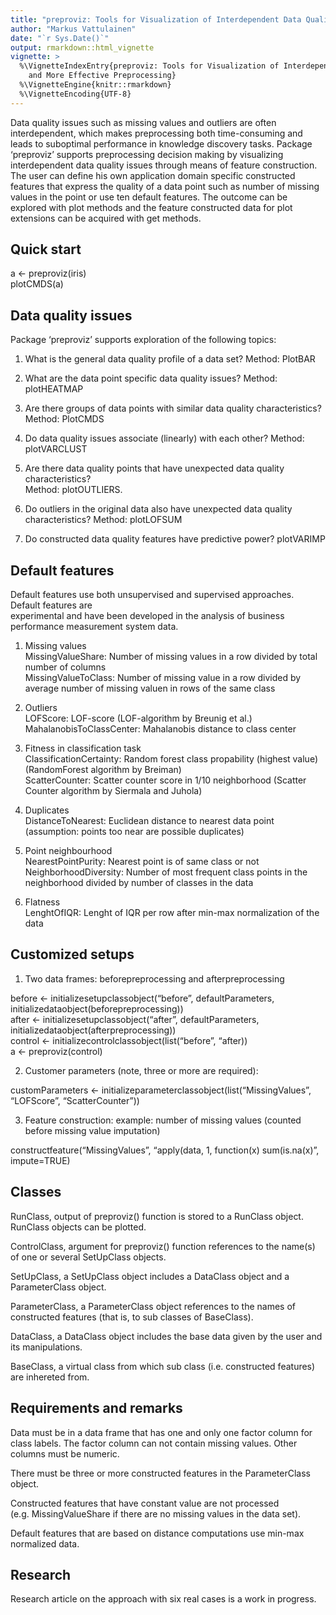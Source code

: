 ```yaml
---
title: "preproviz: Tools for Visualization of Interdependent Data Quality Issues for Faster and More Effective Preprocessing"
author: "Markus Vattulainen"
date: "`r Sys.Date()`"
output: rmarkdown::html_vignette
vignette: >
  %\VignetteIndexEntry{preproviz: Tools for Visualization of Interdependent Data Quality Issues for Faster
    and More Effective Preprocessing}
  %\VignetteEngine{knitr::rmarkdown}
  %\VignetteEncoding{UTF-8}
---
```


Data quality issues such as missing values and outliers are often interdependent, 
which makes preprocessing both time-consuming and leads to suboptimal performance 
in knowledge discovery tasks. Package 'preproviz' supports preprocessing decision 
making by visualizing interdependent data quality issues through means of feature 
construction. The user can define his own application domain specific constructed 
features that express the quality of a data point such as number of missing values
in the point or use ten default features. The outcome can be explored with plot 
methods and the feature constructed data for plot extensions can be acquired with 
get methods.
 
## Quick start

a <- preproviz(iris)  
plotCMDS(a)  

## Data quality issues

Package 'preproviz' supports exploration of the following topics:  

1. What is the general data quality profile of a data set? Method: PlotBAR

2. What are the data point specific data quality issues? Method: plotHEATMAP

3. Are there groups of data points with similar data quality characteristics? Method: PlotCMDS  

4. Do data quality issues associate (linearly) with each other? Method: plotVARCLUST  
5. Are there data quality points that have unexpected data quality characteristics?  
Method: plotOUTLIERS. 

6. Do outliers in the original data also have unexpected data quality characteristics? Method: plotLOFSUM  

7. Do constructed data quality features have predictive power? plotVARIMP  

## Default features

Default features use both unsupervised and supervised approaches. Default features are  
experimental and have been developed in the analysis of business performance measurement 
system data.

1. Missing values  
MissingValueShare: Number of missing values in a row divided by total number of columns  
MissingValueToClass: Number of missing value in a row divided by average number of missing valuen in rows of the same class

2. Outliers  
LOFScore: LOF-score (LOF-algorithm by Breunig et al.)  
MahalanobisToClassCenter: Mahalanobis distance to class center

3. Fitness in classification task  
ClassificationCertainty: Random forest class propability (highest value) (RandomForest algorithm by Breiman)  
ScatterCounter: Scatter counter score in 1/10 neighborhood (Scatter Counter algorithm by Siermala and Juhola)

4. Duplicates  
DistanceToNearest: Euclidean distance to nearest data point (assumption: points too near are possible duplicates)

5. Point neighbourhood  
NearestPointPurity: Nearest point is of same class or not  
NeighborhoodDiversity: Number of most frequent class points in the neighborhood divided by number of classes in the data

6. Flatness  
LenghtOfIQR: Lenght of IQR per row after min-max normalization of the data

## Customized setups

1. Two data frames: beforepreprocessing  and afterpreprocessing  

before <- initializesetupclassobject("before", defaultParameters, initializedataobject(beforepreprocessing))  
after <- initializesetupclassobject("after", defaultParameters, initializedataobject(afterpreprocessing))  
control <- initializecontrolclassobject(list("before", "after))   
a <- preproviz(control)  

2. Customer parameters (note, three or more are required):    

customParameters <- initializeparameterclassobject(list("MissingValues", "LOFScore", "ScatterCounter"))

3. Feature construction: example: number of missing values (counted before missing value imputation)

constructfeature("MissingValues", "apply(data, 1, function(x) sum(is.na(x)", impute=TRUE)

## Classes

RunClass, output of preproviz() function is stored to a RunClass object. RunClass objects can be plotted.    

ControlClass, argument for preproviz() function references to the name(s) of one or several SetUpClass objects.  

SetUpClass, a SetUpClass object includes a DataClass object and a ParameterClass object.  

ParameterClass, a ParameterClass object references to the names of constructed features (that is, to sub classes of BaseClass).

DataClass, a DataClass object includes the base data given by the user and its manipulations.

BaseClass, a virtual class from which sub class (i.e. constructed features) are inhereted from.  

## Requirements and remarks

Data must be in a data frame that has one and only one factor column for class labels. The factor column can not contain missing values. Other columns must be numeric. 

There must be three or more constructed features in the ParameterClass object.

Constructed features that have constant value are not processed (e.g. MissingValueShare if there are no missing values in the data set).  

Default features that are based on distance computations use min-max normalized data. 

## Research

Research article on the approach with six real cases is a work in progress. 